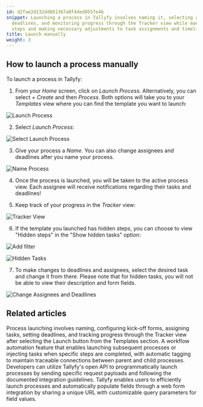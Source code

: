 ```yaml
---
id: d2fae2d132dd861367a0f4ded8557e46
snippet: Launching a process in Tallyfy involves naming it, selecting assignees, setting
  deadlines, and monitoring progress through the Tracker view while managing hidden
  steps and making necessary adjustments to task assignments and timelines.
title: Launch manually
weight: 3
---
```


## How to launch a process manually

To launch a process in Tallyfy:

1. From your _Home_ screen, click on _Launch Process_. Alternatively, you can select _+ Create_ and then _Process_. Both options will take you to your _Templates_ view where you can find the template you want to launch:

![Launch Process](https://screenshots.tallyfy.com/tallyfy%2Fpro%2Fdesktop-light-launch-process-from-home.png)

2. Select _Launch Process_:

![Select Launch Process](https://screenshots.tallyfy.com/tallyfy%2Fpro%2Fdesktop-light-click-launch-process.png)

3. Give your process a _Name_. You can also change assignees and deadlines after you name your process.

![Name Process](https://screenshots.tallyfy.com/tallyfy%2Fpro%2Fdesktop-light-name-process-before-launch.png)

4. Once the process is launched, you will be taken to the active process view. Each assignee will receive notifications regarding their tasks and deadlines!

5. Keep track of your progress in the _Tracker_ view:

![Tracker View](https://screenshots.tallyfy.com/tallyfy%2Fpro%2Fdesktop-light-showcase-tracker-tab.png)

6. If the template you launched has hidden steps, you can choose to view "Hidden steps" in the "Show hidden tasks" option:

![Add filter](https://screenshots.tallyfy.com/tallyfy%2Fpro%2Fdesktop-light-click-filter.png)

![Hidden Tasks](https://screenshots.tallyfy.com/tallyfy%2Fpro%2Fdesktop-light-click-show-hidden-tasks.png)

7. To make changes to deadlines and assignees, select the desired task and change it from there. Please note that for hidden tasks, you will not be able to view their description and form fields.

![Change Assignees and Deadlines](https://screenshots.tallyfy.com/tallyfy%2Fpro%2Fdesktop-light-change-deadlines-ongoing-process.png)


## Related articles
<CardGrid>
<LinkTitleCard header="<b>Tutorials > Launch a process</b>" href="/products/pro/tutorials/your-first-process/" > Process launching involves naming, configuring kick-off forms, assigning tasks, setting deadlines, and tracking progress through the Tracker view after selecting the Launch button from the Templates section. </LinkTitleCard>
<LinkTitleCard header="<b>Launching > Launch another process when a task is completed</b>" href="/products/pro/launching/launch-process-when-task-is-completed/" > A workflow automation feature that enables launching subsequent processes or injecting tasks when specific steps are completed, with automatic tagging to maintain traceable connections between parent and child processes. </LinkTitleCard>
<LinkTitleCard header="<b>Triggers > Launch via API</b>" href="/products/pro/launching/triggers/via-api/" > Developers can utilize Tallyfy's open API to programmatically launch processes by sending specific request payloads and following the documented integration guidelines. </LinkTitleCard>
<LinkTitleCard header="<b>Launching > Launch a process from a web form</b>" href="/products/pro/launching/how-to-launch-a-tallyfy-process-from-a-webform/" > Tallyfy enables users to efficiently launch processes and automatically populate fields through a web form integration by sharing a unique URL with customizable query parameters for field values. </LinkTitleCard>
</CardGrid>
